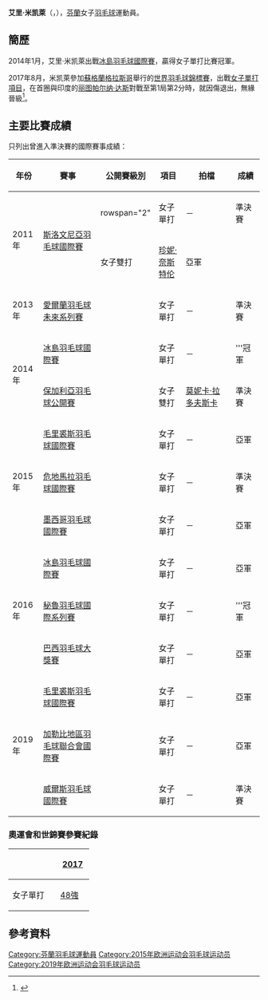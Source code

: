 {{noteTA|G1=Badminton}}
{{Infobox 羽球選手
| playername              = 艾里·米凯萊<br/>{{lang|fi|Airi Mikkelä}}
| image                   = Airi Mikkelä.JPG
| size                    = 200px
| caption                 = 
| birth_name              = 
| date_of_birth           = {{birth_date_and_age|1993|4|5}}<ref name="15Baku">{{cite web|title=Athletes - Finland FIN - Airi Mikkela|url=http://www.baku2015.com/athletes/athlete=mikkela-airi-1012374/index.html?intcmp=athletes-hub|publisher=Baku 2015 European Games official website|access-date=2015-06-21|archive-url=https://web.archive.org/web/20180218030909/http://www.baku2015.com/athletes/athlete=mikkela-airi-1012374/index.html?intcmp=athletes-hub|archive-date=2018-02-18|dead-url=yes}}{{en}}</ref>
| place_of_birth          = [[芬兰|芬兰]][[万塔|万塔]]<ref name="15Baku"/>
| height                  = {{height|m=1.73}}<ref name="15Baku"/>
| weight                  = {{weight|kg=63}}<ref name="15Baku"/>
| event                   = 女子單打、女子雙打、混合雙打
| country                 = {{FIN}}
| years_started           = 
| handedness              = 右手
| coach                   = [[Lennart_Engler|Lennart Engler]]<br/>[[Veli-Markus_Melleri|Veli-Markus Melleri]]<ref name="15Baku"/>
| highest_ranking         = 第70位（女單）
| date_of_highest_ranking = 2016年4月28日<ref name="ranking">[http://bwfcontent.tournamentsoftware.com/ranking/player.aspx?id=11138&player=300579 BWF World Ranking - Ranking of Airi MIKKELA (55770)]{{en}}</ref>
| current_ranking         = 已退役
| date_of_current_ranking = 
| played                  = 84勝–80負（女單）<br/>19勝–27負（女雙）<br/>3勝–8負（混雙）
| titles                  = 
| bwf_profile             = 14AFA42C-EAB9-46AE-A1E4-81C3E20C6421
| bwf_id                  = 55770
| updated                 = 2016年5月9日
}}
{{MedalTableTop}}
{{MedalSport | 女子[[羽毛球|羽毛球]]}}
{{MedalCountry | {{FIN}}}}
{{MedalBottom}}
'''艾里·米凯萊'''（{{lang-fi|Airi Mikkelä}}，{{bd|1993年|4月5日|}}），[[芬蘭|芬蘭]]女子[[羽毛球|羽毛球]]運動員。

==簡歷==
2014年1月，艾里·米凯萊出戰[[2014年冰島羽毛球國際賽|冰島羽毛球國際賽]]，贏得女子單打比賽冠軍。

2017年8月，米凯萊參加[[蘇格蘭|蘇格蘭]][[格拉斯哥|格拉斯哥]]舉行的[[2017年世界羽毛球錦標賽|世界羽毛球錦標賽]]，出戰[[2017年世界羽毛球錦標賽女子單打項目|女子單打項目]]，在首圈與印度的[[丽图帕尔纳·达斯|丽图帕尔纳·达斯]]對戰至第1局第2分時，就因傷退出，無緣晉級<ref>{{en}}{{cite news|author1=Sharmistha Chaudhuri|title=World Championships: PV Sindhu, Saina Nehwal Get First-Round Byes|url=https://sports.ndtv.com/badminton/world-championships-pv-sindhu-saina-nehwal-get-first-round-byes-1735612|agency=NDTVSports|date=2017-08-09}}</ref>。

==主要比賽成績==
只列出曾進入準決賽的國際賽事成績：
{| class=wikitable style="text-align:center; font-size:small;" 
!width="50"|年份
!width="180"|賽事
!width="80"|公開賽級別
!width="60"|項目
!width="150"|拍檔
!width="50"|成績
|-
!rowspan="2"|2011年
|rowspan="2"|[[2011年斯洛文尼亞羽毛球國際賽|斯洛文尼亞羽毛球國際賽]]
|rowspan="2" {{BWFIS}}
|女子單打
|－
|bgcolor="#b8860b"|準決賽
|-
|女子雙打
|[[珍妮·奈斯特伦|珍妮·奈斯特伦]]
|bgcolor="silver"|亞軍
|-
!rowspan="1"|2013年
|[[2013年愛爾蘭羽毛球未來系列賽|愛爾蘭羽毛球未來系列賽]]
|{{BWFFS}}
|女子單打
|－
|bgcolor="#b8860b"|準決賽
|-
!rowspan="2"|2014年
|[[2014年冰島羽毛球國際賽|冰島羽毛球國際賽]]
|{{BWFIS}}
|女子單打
|－
|bgcolor="gold"|'''冠軍
|-
|[[2014年保加利亞羽毛球公開賽|保加利亞羽毛球公開賽]]
|{{BWFIS}}
|女子雙打
|{{flagicon|LAT}} [[莫妮卡·拉多夫斯卡|莫妮卡·拉多夫斯卡]]
|bgcolor="#b8860b"|準決賽
|-
!rowspan="3"|2015年
|[[2015年毛里裘斯羽毛球國際賽|毛里裘斯羽毛球國際賽]]
|{{BWFIS}}
|女子單打
|－
|bgcolor="silver"|亞軍
|-
|[[2015年危地馬拉羽毛球國際賽|危地馬拉羽毛球國際賽]]
|{{BWFIC}}
|女子單打
|－
|bgcolor="#b8860b"|準決賽
|-
|[[2015年墨西哥羽毛球國際賽|墨西哥羽毛球國際賽]]
|{{BWFIS}}
|女子單打
|－
|bgcolor="silver"|亞軍
|-
!rowspan="3"|2016年
|[[2016年冰島羽毛球國際賽|冰島羽毛球國際賽]]
|{{BWFIS}}
|女子單打
|－
|bgcolor="silver"|亞軍
|-
|[[2016年秘鲁羽毛球國際系列賽|秘魯羽毛球國際系列賽]]
|{{BWFIS}}
|女子單打
|－
|bgcolor="gold"|'''冠軍
|-
|[[2016年巴西羽毛球大獎賽|巴西羽毛球大獎賽]]
|{{BWFGP}}
|女子單打
|－
|bgcolor="silver"|亞軍
|-
!rowspan="3"|2019年
|[[2019年毛里裘斯羽毛球國際賽|毛里裘斯羽毛球國際賽]]
|{{BWFIS}}
|女子單打
|－
|bgcolor="silver"|亞軍
|-
|[[2019年加勒比地區羽毛球聯合會國際賽|加勒比地區羽毛球聯合會國際賽]]
|{{BWFIS}}
|女子單打
|－
|bgcolor="silver"|亞軍
|-
|[[2019年威爾斯羽毛球國際賽|威爾斯羽毛球國際賽]]
|{{BWFIS}}
|女子單打
|－
|bgcolor="#b8860b"|準決賽
|}
{{BWF賽事級別索引}}

===奧運會和世錦賽參賽紀錄===
{| class=wikitable style="text-align:center; font-size:small;" 
!
!width="50"|[[2017年世界羽毛球錦標賽|2017]]
|-
!width="80"|女子單打
|[[2017年世界羽毛球錦標賽女子單打項目|48強]]
|}

==參考資料==
{{Reflist}}

{{DEFAULTSORT:Mikkela, Airi}}
[[Category:芬蘭羽毛球運動員|Category:芬蘭羽毛球運動員]]
[[Category:2015年欧洲运动会羽毛球运动员|Category:2015年欧洲运动会羽毛球运动员]]
[[Category:2019年欧洲运动会羽毛球运动员|Category:2019年欧洲运动会羽毛球运动员]]